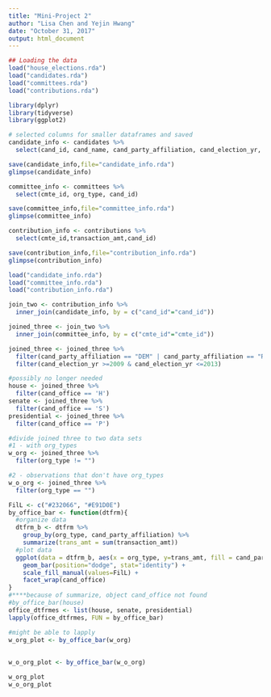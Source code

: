 ```yaml
---
title: "Mini-Project 2"
author: "Lisa Chen and Yejin Hwang"
date: "October 31, 2017"
output: html_document
---
```


```r
## Loading the data
load("house_elections.rda")
load("candidates.rda")
load("committees.rda")
load("contributions.rda")
```

```r
library(dplyr)
library(tidyverse)
library(ggplot2)
```

```r
# selected columns for smaller dataframes and saved
candidate_info <- candidates %>%
  select(cand_id, cand_name, cand_party_affiliation, cand_election_yr, cand_office)

save(candidate_info,file="candidate_info.rda")
glimpse(candidate_info)

committee_info <- committees %>%
  select(cmte_id, org_type, cand_id)

save(committee_info,file="committee_info.rda")
glimpse(committee_info)

contribution_info <- contributions %>%
  select(cmte_id,transaction_amt,cand_id)

save(contribution_info,file="contribution_info.rda")
glimpse(contribution_info)
```

```r
load("candidate_info.rda")
load("committee_info.rda")
load("contribution_info.rda")

join_two <- contribution_info %>%
  inner_join(candidate_info, by = c("cand_id"="cand_id"))

joined_three <- join_two %>%
  inner_join(committee_info, by = c("cmte_id"="cmte_id"))

joined_three <- joined_three %>%
  filter(cand_party_affiliation == "DEM" | cand_party_affiliation == "REP") %>%
  filter(cand_election_yr >=2009 & cand_election_yr <=2013)
```
```r
#possibly no longer needed
house <- joined_three %>%
  filter(cand_office == 'H')
senate <- joined_three %>%
  filter(cand_office == 'S')
presidential <- joined_three %>%
  filter(cand_office == 'P')
```

```r
#divide joined three to two data sets
#1 - with org_types
w_org <- joined_three %>%
  filter(org_type != "")

#2 - observations that don't have org_types
w_o_org <- joined_three %>%
  filter(org_type == "")

```

```r
FilL <- c("#232066", "#E91D0E")
by_office_bar <- function(dtfrm){
  #organize data
  dtfrm_b <- dtfrm %>%
    group_by(org_type, cand_party_affiliation) %>%
    summarize(trans_amt = sum(transaction_amt))
  #plot data
  ggplot(data = dtfrm_b, aes(x = org_type, y=trans_amt, fill = cand_party_affiliation, color = cand_party_affiliation)) +
    geom_bar(position="dodge", stat="identity") +
    scale_fill_manual(values=FilL) +
    facet_wrap(cand_office)
}
#****because of summarize, object cand_office not found
#by_office_bar(house)
office_dtfrmes <- list(house, senate, presidential)
lapply(office_dtfrmes, FUN = by_office_bar)
```

```r
#might be able to lapply
w_org_plot <- by_office_bar(w_org)
  
  
w_o_org_plot <- by_office_bar(w_o_org)

w_org_plot
w_o_org_plot
```


